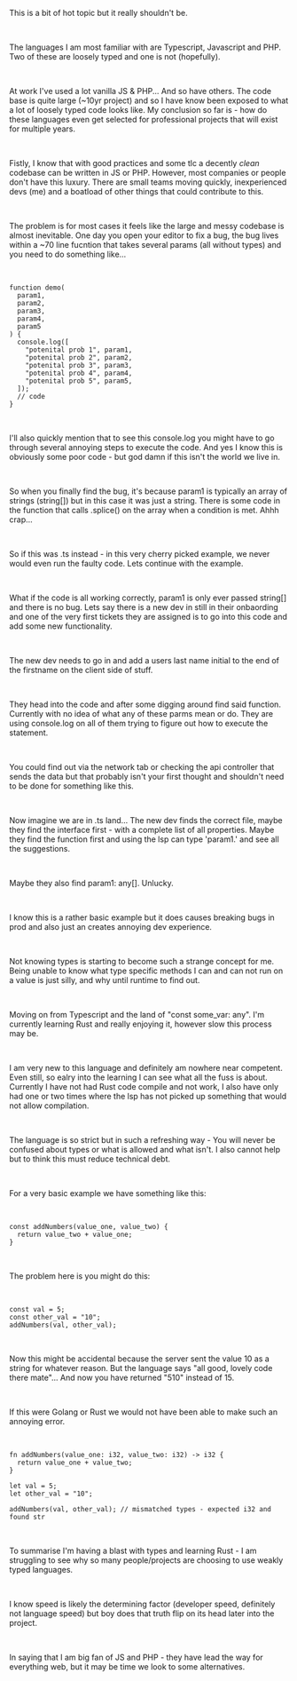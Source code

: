 
<Layout>

<BlogHeader
  title="Learning better languages"
  date="30/07/2022"
  author="Lachlan Stephan"
  headMeta="Learning better languages"
/>

This is a bit of hot topic but it really shouldn't be.

<br />

The languages I am most familiar with are Typescript, Javascript and PHP. Two of these are loosely typed and one is not (hopefully).

<br />

At work I've used a lot vanilla JS & PHP... And so have others. The code base is quite large (~10yr project) and so I have know been exposed to what a lot of loosely typed code looks like. My conclusion so far is - how do these languages even get selected for professional projects that will exist for multiple years.

<br />

Fistly, I know that with good practices and some tlc a decently *clean* codebase can be written in JS or PHP. However, most companies or people don't have this luxury. There are small teams moving quickly, inexperienced devs (me) and a boatload of other things that could contribute to this.

<br />

The problem is for most cases it feels like the large and messy codebase is almost inevitable. One day you open your editor to fix a bug, the bug lives within a ~70 line fucntion that takes several params (all without types) and you need to do something like... 

<br />

``` 
function demo(
  param1, 
  param2, 
  param3,   
  param4, 
  param5
) {
  console.log([
    "potenital prob 1", param1,
    "potenital prob 2", param2,
    "potenital prob 3", param3,
    "potenital prob 4", param4,
    "potenital prob 5", param5,
  ]);
  // code 
} 
``` 

<br />

I'll also quickly mention that to see this console.log you might have to go through several annoying steps to execute the code. And yes I know this is obviously some poor code - but god damn if this isn't the world we live in.

<br />

So when you finally find the bug, it's because param1 is typically an array of strings (string[]) but in this case it was just a string. There is some code in the function that calls .splice() on the array when a condition is met. Ahhh crap...

<br />

So if this was .ts instead - in this very cherry picked example, we never would even run the faulty code. Lets continue with the example.

<br />

What if the code is all working correctly, param1 is only ever passed string[] and there is no bug. Lets say there is a new dev in still in their onbaording and one of the very first tickets they are assigned is to go into this code and add some new functionality. 

<br />

The new dev needs to go in and add a users last name initial to the end of the firstname on the client side of stuff.

<br />

They head into the code and after some digging around find said function. Currently with no idea of what any of these parms mean or do. They are using console.log on all of them trying to figure out how to execute the statement.

<br />

You could find out via the network tab or checking the api controller that sends the data but that probably isn't your first thought and shouldn't need to be done for something like this. 

<br />

Now imagine we are in .ts land... The new dev finds the correct file, maybe they find the interface first - with a complete list of all properties. Maybe they find the function first and using the lsp can type 'param1.' and see all the suggestions.

<br /> 

Maybe they also find param1: any[]. Unlucky.

<br /> 

I know this is a rather basic example but it does causes breaking bugs in prod and also just an creates annoying dev experience. 

<br />

Not knowing types is starting to become such a strange concept for me. Being unable to know what type specific methods I can and can not run on a value is just silly, and why until runtime to find out.

<br />

Moving on from Typescript and the land of "const some_var: any". I'm currently learning Rust and really enjoying it, however slow this process may be.

<br />

I am very new to this language and definitely am nowhere near competent. Even still, so ealry into the learning I can see what all the fuss is about. Currently I have not had Rust code compile and not work, I also have only had one or two times where the lsp has not picked up something that would not allow compilation.

<br />

The language is so strict but in such a refreshing way - You will never be confused about types or what is allowed and what isn't. I also cannot help but to think this must reduce technical debt.

<br />

For a very basic example we have something like this: 

<br />

``` 
const addNumbers(value_one, value_two) {
  return value_two + value_one;
}

```

<br />

The problem here is you might do this:

<br />

```
const val = 5;
const other_val = "10";
addNumbers(val, other_val);
```

<br />

Now this might be accidental because the server sent the value 10 as a string for whatever reason. But the language says "all good, lovely code there mate"... And now you have returned "510" instead of 15.

<br />

If this were Golang or Rust we would not have been able to make such an annoying error. 

<br />

```
fn addNumbers(value_one: i32, value_two: i32) -> i32 {
  return value_one + value_two;
}

let val = 5;
let other_val = "10";

addNumbers(val, other_val); // mismatched types - expected i32 and found str
```

<br />
  
To summarise I'm having a blast with types and learning Rust - I am struggling to see why so many people/projects are choosing to use weakly typed languages. 

<br />

I know speed is likely the determining factor (developer speed, definitely not language speed) but boy does that truth flip on its head later into the project.

<br />

In saying that I am big fan of JS and PHP - they have lead the way for everything web, but it may be time we look to some alternatives. 

<Footer />

</Layout>
